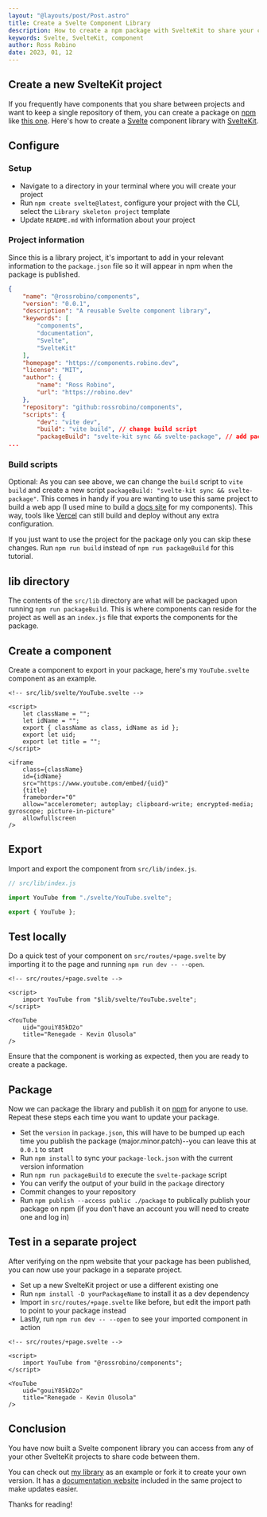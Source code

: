 ```yaml
---
layout: "@layouts/post/Post.astro"
title: Create a Svelte Component Library
description: How to create a npm package with SvelteKit to share your components between projects.
keywords: Svelte, SvelteKit, component
author: Ross Robino
date: 2023, 01, 12
---
```


## Create a new SvelteKit project

If you frequently have components that you share between projects and want to keep a single repository of them, you can create a package on [npm](https://www.npmjs.com/) like [this one](https://github.com/rossrobino/components). Here's how to create a [Svelte](https://svelte.dev) component library with [SvelteKit](https://kit.svelte.dev).

## Configure

### Setup

-   Navigate to a directory in your terminal where you will create your project
-   Run `npm create svelte@latest`, configure your project with the CLI, select the `Library skeleton project` template
-   Update `README.md` with information about your project

### Project information

Since this is a library project, it's important to add in your relevant information to the `package.json` file so it will appear in npm when the package is published.

```json
{
	"name": "@rossrobino/components",
	"version": "0.0.1",
	"description": "A reusable Svelte component library",
	"keywords": [
		"components",
		"documentation",
		"Svelte",
		"SvelteKit"
	],
	"homepage": "https://components.robino.dev",
	"license": "MIT",
	"author": {
		"name": "Ross Robino",
		"url": "https://robino.dev"
	},
	"repository": "github:rossrobino/components",
	"scripts": {
		"dev": "vite dev",
		"build": "vite build", // change build script
		"packageBuild": "svelte-kit sync && svelte-package", // add packageBuild script
...
```

### Build scripts

Optional: As you can see above, we can change the `build` script to `vite build` and create a new script `packageBuild: "svelte-kit sync && svelte-package"`. This comes in handy if you are wanting to use this same project to build a web app (I used mine to build a [docs site](https://components.robino.dev) for my components). This way, tools like [Vercel](https://vercel.com) can still build and deploy without any extra configuration.

If you just want to use the project for the package only you can skip these changes. Run `npm run build` instead of `npm run packageBuild` for this tutorial.

## lib directory

The contents of the `src/lib` directory are what will be packaged upon running `npm run packageBuild`. This is where components can reside for the project as well as an `index.js` file that exports the components for the package.

## Create a component

Create a component to export in your package, here's my `YouTube.svelte` component as an example.

```svelte
<!-- src/lib/svelte/YouTube.svelte -->

<script>
	let className = "";
	let idName = "";
	export { className as class, idName as id };
	export let uid;
	export let title = "";
</script>

<iframe
	class={className}
	id={idName}
	src="https://www.youtube.com/embed/{uid}"
	{title}
	frameborder="0"
	allow="accelerometer; autoplay; clipboard-write; encrypted-media; gyroscope; picture-in-picture"
	allowfullscreen
/>
```

## Export

Import and export the component from `src/lib/index.js`.

```js
// src/lib/index.js

import YouTube from "./svelte/YouTube.svelte";

export { YouTube };
```

## Test locally

Do a quick test of your component on `src/routes/+page.svelte` by importing it to the page and running `npm run dev -- --open`.

```svelte
<!-- src/routes/+page.svelte -->

<script>
	import YouTube from "$lib/svelte/YouTube.svelte";
</script>

<YouTube
    uid="gouiY85kD2o"
    title="Renegade - Kevin Olusola"
/>
```

Ensure that the component is working as expected, then you are ready to create a package.

## Package

Now we can package the library and publish it on [npm](https://www.npmjs.com/) for anyone to use. Repeat these steps each time you want to update your package.

-   Set the `version` in `package.json`, this will have to be bumped up each time you publish the package (major.minor.patch)--you can leave this at `0.0.1` to start
-   Run `npm install` to sync your `package-lock.json` with the current version information
-   Run `npm run packageBuild` to execute the `svelte-package` script
-   You can verify the output of your build in the `package` directory
-   Commit changes to your repository
-   Run `npm publish --access public ./package` to publically publish your package on npm (if you don't have an account you will need to create one and log in)

## Test in a separate project

After verifying on the npm website that your package has been published, you can now use your package in a separate project.

-   Set up a new SvelteKit project or use a different existing one
-   Run `npm install -D yourPackageName` to install it as a dev dependency
-   Import in `src/routes/+page.svelte` like before, but edit the import path to point to your package instead
-   Lastly, run `npm run dev -- --open` to see your imported component in action

```svelte
<!-- src/routes/+page.svelte -->

<script>
	import YouTube from "@rossrobino/components";
</script>

<YouTube
    uid="gouiY85kD2o"
    title="Renegade - Kevin Olusola"
/>
```

## Conclusion

You have now built a Svelte component library you can access from any of your other SvelteKit projects to share code between them.

You can check out [my library](https://github.com/rossrobino/components) as an example or fork it to create your own version. It has a [documentation website](https://components.robino.dev) included in the same project to make updates easier.

Thanks for reading!
